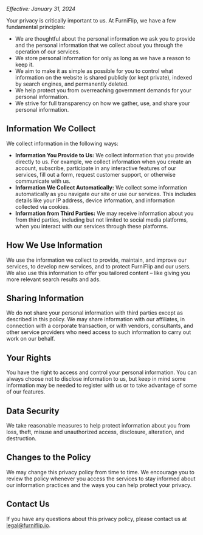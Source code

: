 _Effective: January 31, 2024_

Your privacy is critically important to us. At FurniFlip, we have a few fundamental principles:

- We are thoughtful about the personal information we ask you to provide and the personal information that we collect about you through the operation of our services.
- We store personal information for only as long as we have a reason to keep it.
- We aim to make it as simple as possible for you to control what information on the website is shared publicly (or kept private), indexed by search engines, and permanently deleted.
- We help protect you from overreaching government demands for your personal information.
- We strive for full transparency on how we gather, use, and share your personal information.

## Information We Collect

We collect information in the following ways:

- **Information You Provide to Us:** We collect information that you provide directly to us. For example, we collect information when you create an account, subscribe, participate in any interactive features of our services, fill out a form, request customer support, or otherwise communicate with us.
- **Information We Collect Automatically:** We collect some information automatically as you navigate our site or use our services. This includes details like your IP address, device information, and information collected via cookies.
- **Information from Third Parties:** We may receive information about you from third parties, including but not limited to social media platforms, when you interact with our services through these platforms.

## How We Use Information

We use the information we collect to provide, maintain, and improve our services, to develop new services, and to protect FurniFlip and our users. We also use this information to offer you tailored content – like giving you more relevant search results and ads.

## Sharing Information

We do not share your personal information with third parties except as described in this policy. We may share information with our affiliates, in connection with a corporate transaction, or with vendors, consultants, and other service providers who need access to such information to carry out work on our behalf.

## Your Rights

You have the right to access and control your personal information. You can always choose not to disclose information to us, but keep in mind some information may be needed to register with us or to take advantage of some of our features.

## Data Security

We take reasonable measures to help protect information about you from loss, theft, misuse and unauthorized access, disclosure, alteration, and destruction.

## Changes to the Policy

We may change this privacy policy from time to time. We encourage you to review the policy whenever you access the services to stay informed about our information practices and the ways you can help protect your privacy.

## Contact Us

If you have any questions about this privacy policy, please contact us at legal@furniflip.io.
